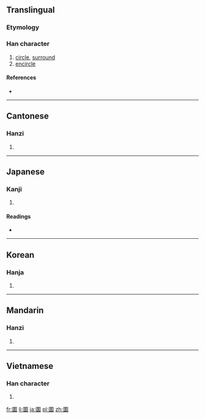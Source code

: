 ==Translingual==

===Etymology===
{{Han compound|囗|睘|c1=s|c2=p|t1=circle|ls=psc}}

===Han character===
{{Han char|rn=31|rad=囗|as=13|sn=16|four=6073<sub>2</sub>|canj=田田中女 (WWLV)}}

# [[circle]], [[surround]]
# [[encircle]]

====References====
* {{Han ref|kx=0221.120|dkj=04851|dj=0453.120|hdz=10726.160|uh=571C|ud=22300|bh=E947|bd=59719}}

----

==Cantonese==

===Hanzi===
{{yue-hanzi|jyut=|y=waan4, yun4}}

# {{defn|Cantonese|sort=囗13}}

----

==Japanese==

===Kanji===
{{ja-kanji|grade=|rs=囗13}}

# {{defn|Japanese|sort=囗13}}

====Readings====
* {{ja-readings|on=[[かん]] (kan), [[えん]] (en)|kun=[[めぐる]] (meguru), [[まるい]] (marui)}}

----

==Korean==

===Hanja===
{{ko-hanja|hangeul=[[원]], [[환]]|rv=won, hwan|mr=wŏn, hwan}}

# {{defn|Korean|sort=囗13}}

----

==Mandarin==

===Hanzi===
{{cmn-hanzi|pin=[[yuán]] ([[yuan2]])|wg=yüan<sup>2</sup>}}

# {{defn|Mandarin|sort=囗13}}

----

==Vietnamese==

===Han character===
{{vi-hantu|[[viên]]|rs=囗13}}

# {{defn|Vietnamese|sort=囗13}}

[[fr:圜]]
[[li:圜]]
[[ja:圜]]
[[pl:圜]]
[[zh:圜]]